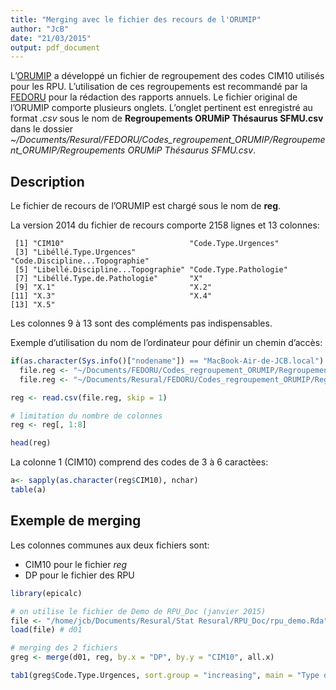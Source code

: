 ```yaml
---
title: "Merging avec le fichier des recours de l'ORUMIP"
author: "JcB"
date: "21/03/2015"
output: pdf_document
---
```


L'[ORUMIP]() a développé un fichier de regroupement des codes CIM10 utilisés pour les RPU. L'utilisation de ces regroupements est recommandé par la [FEDORU]() pour la rédaction des rapports annuels. Le fichier original de l'ORUMIP comporte plusieurs onglets. L'onglet pertinent est enregistré au format _.csv_ sous le nom de __Regroupements ORUMiP Thésaurus SFMU.csv__ dans le dossier _~/Documents/Resural/FEDORU/Codes_regroupement_ORUMIP/Regroupement_ORUMIP/Regroupements ORUMiP Thésaurus SFMU.csv_.

Description
-----------

Le fichier de recours de l'ORUMIP est chargé sous le nom de __reg__.

La version 2014 du fichier de recours comporte 2158 lignes et 13 colonnes:
```{}
 [1] "CIM10"                            "Code.Type.Urgences"              
 [3] "Libéllé.Type.Urgences"            "Code.Discipline...Topographie"   
 [5] "Libellé.Discipline...Topographie" "Code.Type.Pathologie"            
 [7] "Libéllé.Type.de.Pathologie"       "X"                               
 [9] "X.1"                              "X.2"                             
[11] "X.3"                              "X.4"                             
[13] "X.5"  
```

Les colonnes 9 à 13 sont des compléments pas indispensables. 

Exemple d'utilisation du nom de l'ordinateur pour définir un chemin d'accès:
```r
if(as.character(Sys.info()["nodename"]) == "MacBook-Air-de-JCB.local")
  file.reg <- "~/Documents/FEDORU/Codes_regroupement_ORUMIP/Regroupements ORUMiP Thésaurus SFMU.csv" else
  file.reg <- "~/Documents/Resural/FEDORU/Codes_regroupement_ORUMIP/Regroupement_ORUMIP/Regroupements ORUMiP Thésaurus SFMU.csv"

reg <- read.csv(file.reg, skip = 1)

# limitation du nombre de colonnes
reg <- reg[, 1:8]

head(reg)

```

La colonne 1 (CIM10) comprend des codes de 3 à 6 caractèes:
```r
a<- sapply(as.character(reg$CIM10), nchar)
table(a)

```

Exemple de merging
------------------

Les colonnes communes aux deux fichiers sont:

- CIM10 pour le fichier _reg_
- DP pour le fichier des RPU

```r

library(epicalc)

# on utilise le fichier de Demo de RPU_Doc (janvier 2015)
file <- "/home/jcb/Documents/Resural/Stat Resural/RPU_Doc/rpu_demo.Rda"
load(file) # d01

# merging des 2 fichiers
greg <- merge(d01, reg, by.x = "DP", by.y = "CIM10", all.x)

tab1(greg$Code.Type.Urgences, sort.group = "increasing", main = "Type d'urgence", ylab = "Fréquence")

```

